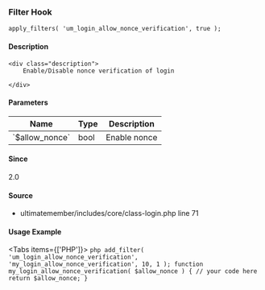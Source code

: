 
### Filter Hook    
    
```
apply_filters( 'um_login_allow_nonce_verification', true );
```

#### Description
    <div class="description">
        Enable/Disable nonce verification of login
 
    </div>

#### Parameters
            
<table className="table-auto mt-2 border dark:border-gray-500 p-5 text-sm text-left">
<thead>
<tr>
<th  className="px-3">Name</th>
<th  className="px-3">Type</th>
<th  className="px-3">Description</th>
</tr>
</thead>
<tbody>
               <tr >
               <td className="px-3 py-2">`$allow_nonce`</td>
               <td className="px-3 py-2">bool</td>
               <td className="px-3 py-2 text-sm">Enable nonce</td>
               </tr>
</tbody>
</table>

#### Since
<div class="description">
2.0
</div>

#### Source
  - <Link href="/developer/files/includes-core-class-login#source-view.71">ultimatemember/includes/core/class-login.php</Link> <Link href="/developer/files/includes-core-class-login#source-view.71">line 71</Link>



#### Usage Example

<Tabs items={['PHP']}>
    <Tab>
    ```php
    add_filter( 'um_login_allow_nonce_verification', 'my_login_allow_nonce_verification', 10, 1 );
 function my_login_allow_nonce_verification( $allow_nonce ) {
     // your code here
     return $allow_nonce;
 }
    ```
    </Tab>
</Tabs>